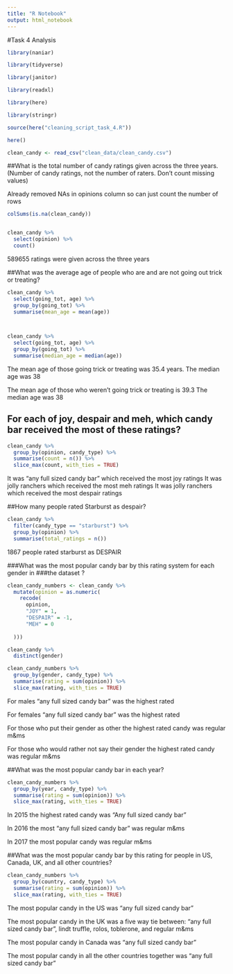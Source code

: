```yaml
---
title: "R Notebook"
output: html_notebook
---
```

#Task 4 Analysis


```r
library(naniar)

library(tidyverse)

library(janitor)

library(readxl)

library(here)

library(stringr)
```

```r
source(here("cleaning_script_task_4.R"))
```



```r
here()

clean_candy <- read_csv("clean_data/clean_candy.csv")
```



##What is the total number of candy ratings given across the three years. (Number of candy ratings, not the number of raters. Don’t count missing values)

Already removed NAs in opinions column so can just count the number of rows

```r
colSums(is.na(clean_candy))


clean_candy %>% 
  select(opinion) %>% 
  count()


```

589655 ratings were given across the three years


##What was the average age of people who are and are not going out trick or 
treating?

```r
clean_candy %>% 
  select(going_tot, age) %>% 
  group_by(going_tot) %>% 
  summarise(mean_age = mean(age)) 



clean_candy %>% 
  select(going_tot, age) %>% 
  group_by(going_tot) %>% 
  summarise(median_age = median(age))
```

The mean age of those going trick or treating was 35.4 years.
The median age was 38

The mean age of those who weren't going trick or treating is 39.3
The median age was 38


## For each of joy, despair and meh, which candy bar received the most of these ratings?

```r
clean_candy %>% 
  group_by(opinion, candy_type) %>% 
  summarise(count = n()) %>% 
  slice_max(count, with_ties = TRUE)
```

It was "any full sized candy bar" which received the most joy ratings
It was jolly ranchers which received the most meh ratings
It was jolly ranchers which received the most despair ratings




##How many people rated Starburst as despair?

```r
clean_candy %>% 
  filter(candy_type == "starburst") %>% 
  group_by(opinion) %>% 
  summarise(total_ratings = n())
```

1867 people rated starburst as DESPAIR



###What was the most popular candy bar by this rating system for each gender in 
###the dataset ?

```r
clean_candy_numbers <- clean_candy %>% 
  mutate(opinion = as.numeric(
    recode(
      opinion, 
      "JOY" = 1,
      "DESPAIR" = -1,
      "MEH" = 0
    
  )))
```


```r
clean_candy %>% 
  distinct(gender)
```


```r
clean_candy_numbers %>% 
  group_by(gender, candy_type) %>% 
  summarise(rating = sum(opinion)) %>% 
  slice_max(rating, with_ties = TRUE)
```
For males "any full sized candy bar" was the highest rated

For females "any full sized candy bar" was the highest rated

For those who put their gender as other the highest rated candy was regular m&ms

For those who would rather not say their gender the highest rated candy was 
regular m&ms



##What was the most popular candy bar in each year?

```r
clean_candy_numbers %>% 
  group_by(year, candy_type) %>% 
  summarise(rating = sum(opinion)) %>% 
  slice_max(rating, with_ties = TRUE)
```
In 2015 the highest rated candy was "Any full sized candy bar"

In 2016 the most "any full sized candy bar" was regular m&ms

In 2017 the most popular candy was regular m&ms


##What was the most popular candy bar by this rating for people in US, Canada, UK, and all other countries?

```r
clean_candy_numbers %>% 
  group_by(country, candy_type) %>% 
  summarise(rating = sum(opinion)) %>% 
  slice_max(rating, with_ties = TRUE)
```
The most popular candy in the US was "any full sized candy bar"

The most popular candy in the UK was a five way tie between: 
"any full sized candy bar", lindt truffle, rolos, toblerone, and regular m&ms

The most popular candy in Canada was "any full sized candy bar"

The most popular candy in all the other countries together was 
"any full sized candy bar"

